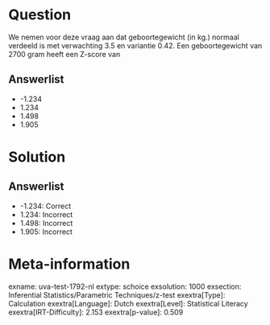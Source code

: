 Question
========

We nemen voor deze vraag aan dat geboortegewicht (in kg.) normaal
verdeeld is met verwachting 3.5 en variantie 0.42. Een geboortegewicht
van 2700 gram heeft een Z-score van

Answerlist
----------

* -1.234
* 1.234
* 1.498
* 1.905

Solution
========

Answerlist
----------

* -1.234: Correct
* 1.234: Incorrect
* 1.498: Incorrect
* 1.905: Incorrect

Meta-information
================
exname: uva-test-1792-nl
extype: schoice
exsolution: 1000
exsection: Inferential Statistics/Parametric Techniques/z-test
exextra[Type]: Calculation
exextra[Language]: Dutch
exextra[Level]: Statistical Literacy
exextra[IRT-Difficulty]: 2.153
exextra[p-value]: 0.509
